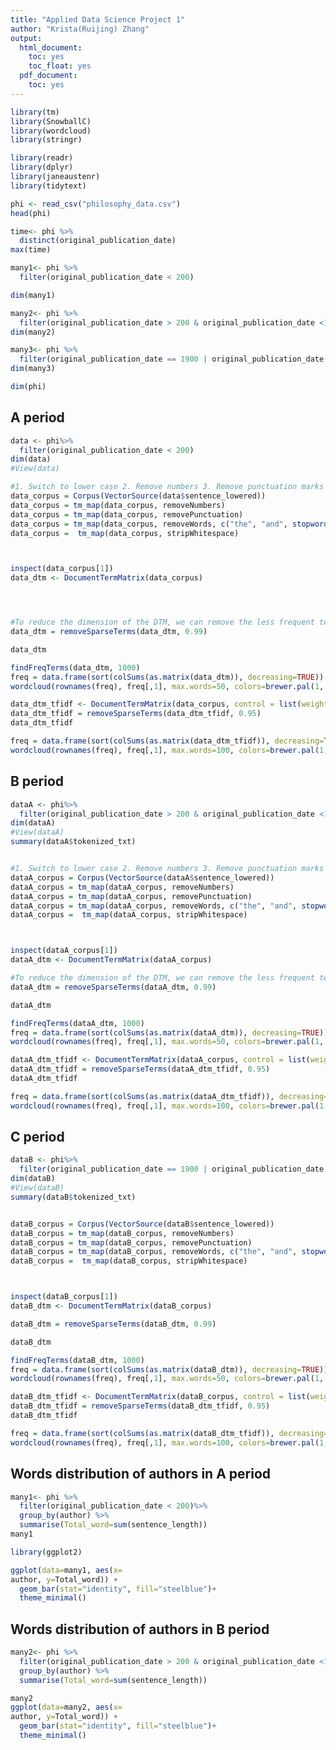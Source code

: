 ```yaml
---
title: "Applied Data Science Project 1"
author: "Krista(Ruijing) Zhang"
output:
  html_document:
    toc: yes
    toc_float: yes
  pdf_document:
    toc: yes
---
```

```r
library(tm)
library(SnowballC)
library(wordcloud)
library(stringr)
```
```r
library(readr)
library(dplyr)
library(janeaustenr)
library(tidytext)

phi <- read_csv("philosophy_data.csv")
head(phi)
```
```r
time<- phi %>%
  distinct(original_publication_date)
max(time)
```

```r
many1<- phi %>%
  filter(original_publication_date < 200)

dim(many1)

many2<- phi %>%
  filter(original_publication_date > 200 & original_publication_date <1900)
dim(many2)

many3<- phi %>%
  filter(original_publication_date == 1900 | original_publication_date >1900)
dim(many3)

dim(phi)
```

## A period
```r
data <- phi%>% 
  filter(original_publication_date < 200)
dim(data)
#View(data)

#1. Switch to lower case 2. Remove numbers 3. Remove punctuation marks and stopwords 4. Remove extra whitespaces
data_corpus = Corpus(VectorSource(data$sentence_lowered))
data_corpus = tm_map(data_corpus, removeNumbers)
data_corpus = tm_map(data_corpus, removePunctuation)
data_corpus = tm_map(data_corpus, removeWords, c("the", "and", stopwords("english")))
data_corpus =  tm_map(data_corpus, stripWhitespace)



inspect(data_corpus[1])
data_dtm <- DocumentTermMatrix(data_corpus)




#To reduce the dimension of the DTM, we can remove the less frequent terms such that the sparsity is less than 0.95
data_dtm = removeSparseTerms(data_dtm, 0.99)

data_dtm
```


```r
findFreqTerms(data_dtm, 1000)
freq = data.frame(sort(colSums(as.matrix(data_dtm)), decreasing=TRUE))
wordcloud(rownames(freq), freq[,1], max.words=50, colors=brewer.pal(1, "Dark2"))
```


```r
data_dtm_tfidf <- DocumentTermMatrix(data_corpus, control = list(weighting = weightTfIdf))
data_dtm_tfidf = removeSparseTerms(data_dtm_tfidf, 0.95)
data_dtm_tfidf
```
```r
freq = data.frame(sort(colSums(as.matrix(data_dtm_tfidf)), decreasing=TRUE))
wordcloud(rownames(freq), freq[,1], max.words=100, colors=brewer.pal(1, "Dark2"))
```

## B period
```r
dataA <- phi%>% 
  filter(original_publication_date > 200 & original_publication_date <1900)
dim(dataA)
#View(dataA)
summary(dataA$tokenized_txt)


#1. Switch to lower case 2. Remove numbers 3. Remove punctuation marks and stopwords 4. Remove extra whitespaces
dataA_corpus = Corpus(VectorSource(dataA$sentence_lowered))
dataA_corpus = tm_map(dataA_corpus, removeNumbers)
dataA_corpus = tm_map(dataA_corpus, removePunctuation)
dataA_corpus = tm_map(dataA_corpus, removeWords, c("the", "and", stopwords("english")))
dataA_corpus =  tm_map(dataA_corpus, stripWhitespace)



inspect(dataA_corpus[1])
dataA_dtm <- DocumentTermMatrix(dataA_corpus)


```

```r

#To reduce the dimension of the DTM, we can remove the less frequent terms such that the sparsity is less than 0.95
dataA_dtm = removeSparseTerms(dataA_dtm, 0.99)

dataA_dtm
```


```r
findFreqTerms(dataA_dtm, 1000)
freq = data.frame(sort(colSums(as.matrix(dataA_dtm)), decreasing=TRUE))
wordcloud(rownames(freq), freq[,1], max.words=50, colors=brewer.pal(1, "Dark2"))
```


```r
dataA_dtm_tfidf <- DocumentTermMatrix(dataA_corpus, control = list(weighting = weightTfIdf))
dataA_dtm_tfidf = removeSparseTerms(dataA_dtm_tfidf, 0.95)
dataA_dtm_tfidf
```
```r
freq = data.frame(sort(colSums(as.matrix(dataA_dtm_tfidf)), decreasing=TRUE))
wordcloud(rownames(freq), freq[,1], max.words=100, colors=brewer.pal(1, "Dark2"))
```

## C period
```r
dataB <- phi%>% 
  filter(original_publication_date == 1900 | original_publication_date >1900)
dim(dataB)
#View(dataB)
summary(dataB$tokenized_txt)


dataB_corpus = Corpus(VectorSource(dataB$sentence_lowered))
dataB_corpus = tm_map(dataB_corpus, removeNumbers)
dataB_corpus = tm_map(dataB_corpus, removePunctuation)
dataB_corpus = tm_map(dataB_corpus, removeWords, c("the", "and", stopwords("english")))
dataB_corpus =  tm_map(dataB_corpus, stripWhitespace)



inspect(dataB_corpus[1])
dataB_dtm <- DocumentTermMatrix(dataB_corpus)

dataB_dtm = removeSparseTerms(dataB_dtm, 0.99)

dataB_dtm
```
```r
findFreqTerms(dataB_dtm, 1000)
freq = data.frame(sort(colSums(as.matrix(dataB_dtm)), decreasing=TRUE))
wordcloud(rownames(freq), freq[,1], max.words=50, colors=brewer.pal(1, "Dark2"))
```

```r
dataB_dtm_tfidf <- DocumentTermMatrix(dataB_corpus, control = list(weighting = weightTfIdf))
dataB_dtm_tfidf = removeSparseTerms(dataB_dtm_tfidf, 0.95)
dataB_dtm_tfidf
```

```r
freq = data.frame(sort(colSums(as.matrix(dataB_dtm_tfidf)), decreasing=TRUE))
wordcloud(rownames(freq), freq[,1], max.words=100, colors=brewer.pal(1, "Dark2"))
```



## Words distribution of authors in A period


```r
many1<- phi %>%
  filter(original_publication_date < 200)%>%
  group_by(author) %>%
  summarise(Total_word=sum(sentence_length))
many1

library(ggplot2)

ggplot(data=many1, aes(x=
author, y=Total_word)) +
  geom_bar(stat="identity", fill="steelblue")+
  theme_minimal()
```



## Words distribution of authors in B period


```r
many2<- phi %>%
  filter(original_publication_date > 200 & original_publication_date <1900)%>%
  group_by(author) %>%
  summarise(Total_word=sum(sentence_length))

many2
ggplot(data=many2, aes(x=
author, y=Total_word)) +
  geom_bar(stat="identity", fill="steelblue")+
  theme_minimal()
```





